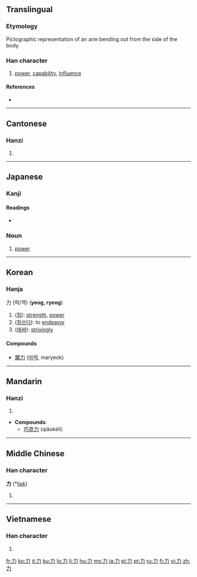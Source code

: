 {{xsee|[[カ]] (katakana)}}
==Translingual==
{{Han stroke|[[Image:力-order.gif]]}}

===Etymology===
Pictographic representation of an arm bending out from the side of the body.

===Han character===
{{Han char|rn=19|rad=力|as=00|sn=2|four=4002<sub>7</sub>|canj=大尸 (KS)}}

# [[power]], [[capability]], [[influence]]

====References====
* {{Han ref|kx=0146.050|dkj=02288|dj=0327.310|hdz=10364.040|uh=529B|ud=21147|bh=A44F|bd=42063}}

----

==Cantonese==

===Hanzi===
{{yue-hanzi|jyut=[[lik6]]|y=lik6}}

# {{defn|Cantonese|sort=力00}}

----

==Japanese==

===Kanji===
{{ja-kanji|grade=1|rs=力00}}

====Readings====
* {{ja-readings|on=[[りょく]] (ryoku), [[りき]] (riki)|kun=[[ちから]] (chikara), [[つとめる]] (tsutomeru), [[りきむ]] (rikimu)|nanori=[[じから]] (jikara), [[つとむ]] (tsutomu)|nadzuke=[[いさお]] (isao), [[いさむ]] (isamu), [[お]] (o), [[か]] (ka), [[ちか]] (chika), [[ちから]] (chikara), [[つとむ]] (tsutomu), [[よし]] (yoshi)}}

===Noun===
{{ja-noun|k|hira=ちから|rom=chikara}}

# [[power]]

----

==Korean==

===Hanja===
力 (력/역) ('''yeog, ryeog''')

# ([[힘]]): [[strength]], [[power]]
# ([[힘쓰다]]): to [[endeavor]] 
# ([[애써]]): [[striving]]ly 

<!-- {{ko-hanja|hangeul=[[력]]>[[역]]|eumhun=[[힘]]|rv=ryeok>yeok|mr=ryŏk>yŏk|y=lyek>yek}}

# {{defn|Korean|sort=力00}} -->

====Compounds====
* [[魔力]] ([[마력]], maryeok)

----

==Mandarin==

===Hanzi===
{{cmn-hanzi|pin=[[lì]] ([[li4]])|wg=li<sup>4</sup>}}

# {{defn|Mandarin|sort=力00}}

* '''Compounds''':
** [[巧克力]] (qiǎokèlì)

----

==Middle Chinese==

===Han character===
'''力''' (*[[liək]])<!--asterisk indicates that this character appears more than four times in the Tang Dynasty corpus of literature-->

# {{defn|Middle Chinese|sort=力00}}

----

==Vietnamese==

===Han character===
{{vi-hantu|[[lực]], [[sức]], [[sực]], [[sựt]]|rs=力00}}

# {{defn|Vietnamese|sort=力00}}

[[fr:力]]
[[ko:力]]
[[it:力]]
[[ku:力]]
[[lo:力]]
[[li:力]]
[[hu:力]]
[[ms:力]]
[[ja:力]]
[[pl:力]]
[[pt:力]]
[[ru:力]]
[[fi:力]]
[[vi:力]]
[[zh:力]]